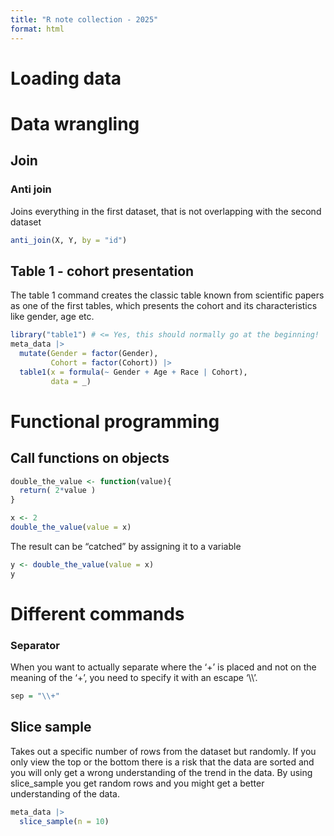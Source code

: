 ```yaml
---
title: "R note collection - 2025"
format: html
---
```


# Loading data

# Data wrangling

## Join

### Anti join

Joins everything in the first dataset, that is not overlapping with the second dataset

```r
anti_join(X, Y, by = "id")
```

## Table 1 - cohort presentation

The table 1 command creates the classic table known from scientific papers as one of the first tables, which presents the cohort and its characteristics like gender, age etc.

```r
library("table1") # <= Yes, this should normally go at the beginning!
meta_data |>
  mutate(Gender = factor(Gender),
         Cohort = factor(Cohort)) |>
  table1(x = formula(~ Gender + Age + Race | Cohort),
         data = _)
```

# Functional programming

## Call functions on objects

```r
double_the_value <- function(value){
  return( 2*value )
}

x <- 2
double_the_value(value = x)
```

The result can be "catched" by assigning it to a variable

```r
y <- double_the_value(value = x)
y
```

# Different commands

### Separator

When you want to actually separate where the '+' is placed and not on the meaning of the '+', you need to specify it with an escape '\\\\'.

```r
sep = "\\+" 
```

## Slice sample

Takes out a specific number of rows from the dataset but randomly. If you only view the top or the bottom there is a risk that the data are sorted and you will only get a wrong understanding of the trend in the data. By using slice_sample you get random rows and you might get a better understanding of the data.

```r
meta_data |>
  slice_sample(n = 10)
```
